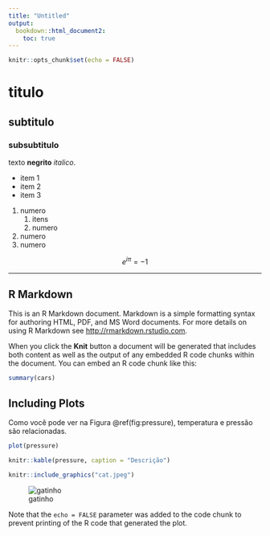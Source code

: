 ```yaml
---
title: "Untitled"
output: 
  bookdown::html_document2:
    toc: true
---
```


```r
knitr::opts_chunk$set(echo = FALSE)
```

# titulo

## subtitulo

### subsubtitulo

texto **negrito** *italico*.

- item 1
- item 2
- item 3

1. numero
    1. itens
    1. numero
1. numero
1. numero

$$e^{i\pi} = -1$$

----------

## R Markdown

This is an R Markdown document. Markdown is a simple formatting syntax for authoring HTML, PDF, and MS Word documents. For more details on using R Markdown see <http://rmarkdown.rstudio.com>.

When you click the **Knit** button a document will be generated that includes both content as well as the output of any embedded R code chunks within the document. You can embed an R code chunk like this:

```r
summary(cars)
```

## Including Plots

Como você pode ver na Figura \@ref(fig:pressure), temperatura e pressão são relacionadas.

```r
plot(pressure)
```

```r
knitr::kable(pressure, caption = "Descrição")
```

```r
knitr::include_graphics("cat.jpeg")
```

![gatinho](cat.jpeg)



Note that the `echo = FALSE` parameter was added to the code chunk to prevent printing of the R code that generated the plot.
